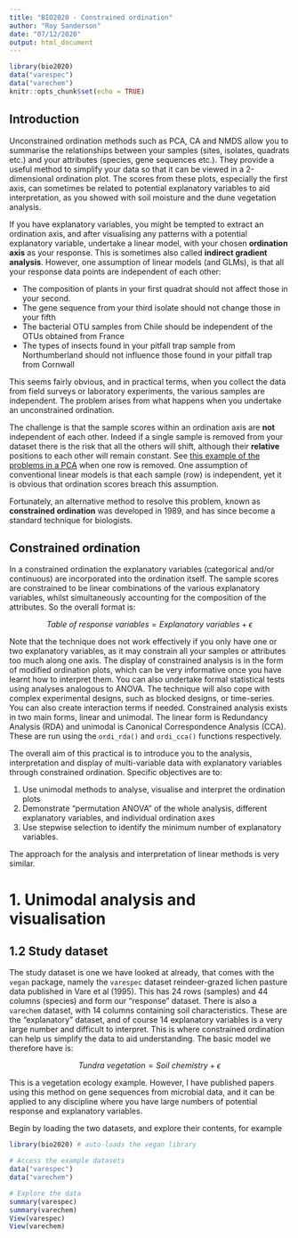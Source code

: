 ```yaml
---
title: "BIO2020 - Constrained ordination"
author: "Roy Sanderson"
date: "07/12/2020"
output: html_document
---
```


```r
library(bio2020)
data("varespec")
data("varechem")
knitr::opts_chunk$set(echo = TRUE)
```

## Introduction
Unconstrained ordination methods such as PCA, CA and NMDS allow you to summarise
the relationships between your samples (sites, isolates, quadrats etc.) and your
attributes (species, gene sequences etc.). They provide a useful method to 
simplify your data so that it can be viewed in a 2-dimensional ordination plot.
The scores from these plots, especially the first axis, can sometimes be related
to potential explanatory variables to aid interpretation, as you showed with
soil moisture and the dune vegetation analysis.

If you have explanatory variables, you might be tempted to extract an ordination
axis, and after visualising any patterns with a potential explanatory variable,
undertake a linear model, with your chosen **ordination axis** as your response. This is sometimes also called **indirect gradient analysis**. However, one assumption of linear models (and GLMs), is that all your response data points are independent of each other:

* The composition of plants in your first quadrat should not affect those in your second. 
* The gene sequence from your third isolate should not change those in your fifth
* The bacterial OTU samples from Chile should be independent of the OTUs obtained from France
* The types of insects found in your pitfall trap sample from Northumberland should
not influence those found in your pitfall trap from Cornwall

This seems fairly obvious, and in practical terms, when you collect the data from
field surveys or laboratory experiments, the various samples are independent. The
problem arises from what happens when you undertake an unconstrained ordination.

The challenge is that the sample scores within an ordination axis are **not** independent of each other. Indeed if a single sample is removed from your dataset
there is the risk that all the others will shift, although their **relative** positions to each other will remain constant. See [this example of the problems in a PCA](https://naturalandenvironmentalscience.shinyapps.io/Constrained/#section-problems-with-indirect-gradient-analysis) when one row is removed. One assumption of conventional linear models is that each sample (row) is independent, yet it is obvious that ordination scores breach this assumption.

Fortunately, an alternative method to resolve this problem,
known as **constrained ordination** was developed in 1989, and has since become
a standard technique for biologists.

## Constrained ordination
In a constrained ordination the explanatory variables (categorical and/or
continuous) are incorporated into the ordination itself. The sample scores are
constrained to be linear combinations of the various explanatory variables,
whilst simultaneously accounting for the composition of the attributes. So the
overall format is:

$$\textit{Table of response variables} = \textit{Explanatory variables} + \epsilon$$

Note that the technique does not work effectively if you only have one or two
explanatory variables, as it may constrain all your samples or attributes too
much along one axis. The display of constrained analysis is in the form of 
modified ordination plots, which can be very informative once you have learnt
how to interpret them. You can also undertake formal statistical tests using
analyses analogous to ANOVA. The technique will also cope with complex experimental
designs, such as blocked designs, or time-series. You can also create interaction
terms if needed. Constrained analysis exists in two main forms, linear and unimodal. The linear form is Redundancy Analysis (RDA) and unimodal is Canonical Correspondence Analysis (CCA). These are run using the `ordi_rda()` and `ordi_cca()` functions respectively.

The overall aim of this practical is to introduce you to the analysis, interpretation and display of multi-variable data with explanatory variables through constrained ordination. Specific objectives are to:

1. Use unimodal methods to analyse, visualise and interpret the ordination plots
2. Demonstrate "permutation ANOVA" of the whole analysis, different explanatory variables, and individual ordination axes
3. Use stepwise selection to identify the minimum number of explanatory variables.

The approach for the analysis and interpretation of linear methods is very similar.

# 1. Unimodal analysis and visualisation
## 1.2 Study dataset
The study dataset is one we have looked at already, that comes with the `vegan` package, namely the `varespec` dataset reindeer-grazed lichen pasture data published in Vare et al (1995). This has 24 rows (samples) and 44 columns (species) and form our "response" dataset. There is also a `varechem` dataset, with 14 columns containing soil characteristics. These are the "explanatory" dataset, and of course 14 explanatory variables is a very large number and difficult to interpret. This is where constrained ordination can help us simplify the data to aid understanding. The basic model we therefore have is:


$$\textit{Tundra vegetation} = \textit{Soil chemistry} + \epsilon$$

This is a vegetation ecology example. However, I have published papers using this method on gene sequences from microbial data, and it can be applied to any discipline where you have large numbers of potential response and explanatory variables.

Begin by loading the two datasets, and explore their contents, for example

```r
library(bio2020) # auto-loads the vegan library

# Access the example datasets
data("varespec")
data("varechem")

# Explore the data
summary(varespec)
summary(varechem)
View(varespec)
View(varechem)
```


